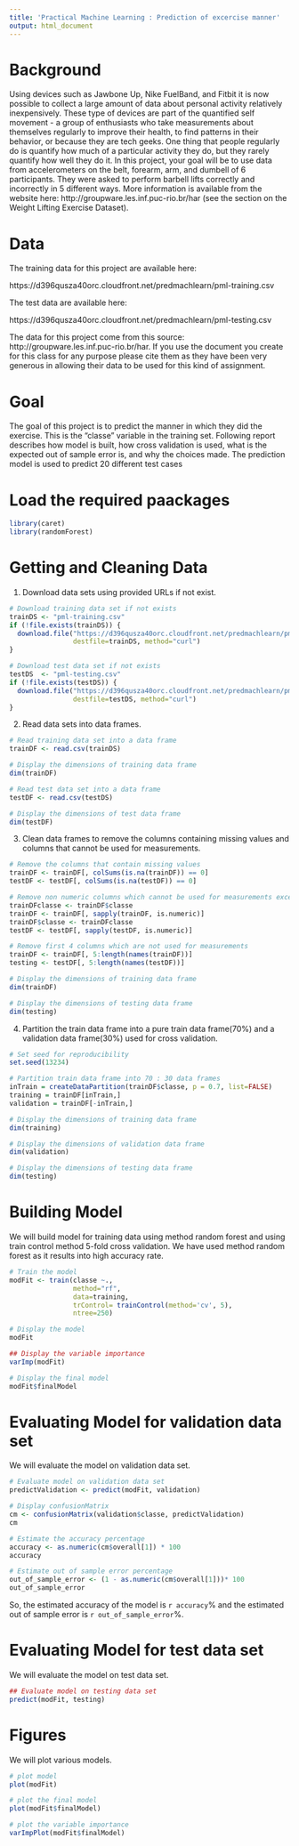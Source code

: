```yaml
---
title: 'Practical Machine Learning : Prediction of excercise manner'
output: html_document
---
```


Background
==========
Using devices such as Jawbone Up, Nike FuelBand, and Fitbit it is now possible to collect a large amount of data about personal activity relatively inexpensively. These type of devices are part of the quantified self movement - a group of enthusiasts who take measurements about themselves regularly to improve their health, to find patterns in their behavior, or because they are tech geeks. One thing that people regularly do is quantify how much of a particular activity they do, but they rarely quantify how well they do it. In this project, your goal will be to use data from accelerometers on the belt, forearm, arm, and dumbell of 6 participants. They were asked to perform barbell lifts correctly and incorrectly in 5 different ways. More information is available from the website here: http://groupware.les.inf.puc-rio.br/har (see the section on the Weight Lifting Exercise Dataset). 


Data 
====
The training data for this project are available here: 

https://d396qusza40orc.cloudfront.net/predmachlearn/pml-training.csv

The test data are available here: 

https://d396qusza40orc.cloudfront.net/predmachlearn/pml-testing.csv

The data for this project come from this source: http://groupware.les.inf.puc-rio.br/har. If you use the document you create for this class for any purpose please cite them as they have been very generous in allowing their data to be used for this kind of assignment. 

Goal
====
The goal of this project is to predict the manner in which they did the exercise. This is the "classe" variable in the training set. Following report describes how model is built, how cross validation is used, what is the expected out of sample error is, and why the choices made. The prediction model is used to predict 20 different test cases

Load the required paackages
===========================
```r
library(caret)
library(randomForest)
```

Getting and Cleaning Data
=========================
1. Download data sets using provided URLs if not exist.
```r
# Download training data set if not exists
trainDS <- "pml-training.csv"
if (!file.exists(trainDS)) {
  download.file("https://d396qusza40orc.cloudfront.net/predmachlearn/pml-training.csv", 
                destfile=trainDS, method="curl")
}

# Download test data set if not exists
testDS  <- "pml-testing.csv"
if (!file.exists(testDS)) {
  download.file("https://d396qusza40orc.cloudfront.net/predmachlearn/pml-testing.csv", 
                destfile=testDS, method="curl")
}
```

2. Read data sets into data frames.
```r
# Read training data set into a data frame
trainDF <- read.csv(trainDS)

# Display the dimensions of training data frame
dim(trainDF)

# Read test data set into a data frame
testDF <- read.csv(testDS)

# Display the dimensions of test data frame
dim(testDF)
```

3. Clean data frames to remove the columns containing missing values and columns that cannot be used for measurements.
```r
# Remove the columns that contain missing values
trainDF <- trainDF[, colSums(is.na(trainDF)) == 0] 
testDF <- testDF[, colSums(is.na(testDF)) == 0] 

# Remove non numeric columns which cannot be used for measurements except classe
trainDFclasse <- trainDF$classe
trainDF <- trainDF[, sapply(trainDF, is.numeric)]
trainDF$classe <- trainDFclasse
testDF <- testDF[, sapply(testDF, is.numeric)]

# Remove first 4 columns which are not used for measurements
trainDF <- trainDF[, 5:length(names(trainDF))]
testing <- testDF[, 5:length(names(testDF))]

# Display the dimensions of training data frame
dim(trainDF)

# Display the dimensions of testing data frame
dim(testing)
```

4. Partition the train data frame into a pure train data frame(70%) and a validation data frame(30%) used for cross validation.
```r
# Set seed for reproducibility
set.seed(13234)

# Partition train data frame into 70 : 30 data frames
inTrain = createDataPartition(trainDF$classe, p = 0.7, list=FALSE)
training = trainDF[inTrain,]
validation = trainDF[-inTrain,]

# Display the dimensions of training data frame 
dim(training)

# Display the dimensions of validation data frame
dim(validation)

# Display the dimensions of testing data frame
dim(testing)
```

Building Model
==============
We will build model for training data using method random forest and using train control method 5-fold cross validation. We have used method random forest as it results into high accuracy rate. 
```r
# Train the model
modFit <- train(classe ~., 
                method="rf", 
                data=training, 
                trControl= trainControl(method='cv', 5),
                ntree=250)

# Display the model
modFit

## Display the variable importance
varImp(modFit)

# Display the final model
modFit$finalModel
```

Evaluating Model for validation data set
========================================
We will evaluate the model on validation data set.
```r
# Evaluate model on validation data set
predictValidation <- predict(modFit, validation)

# Display confusionMatrix
cm <- confusionMatrix(validation$classe, predictValidation)
cm

# Estimate the accuracy percentage
accuracy <- as.numeric(cm$overall[1]) * 100
accuracy

# Estimate out of sample error percentage
out_of_sample_error <- (1 - as.numeric(cm$overall[1]))* 100
out_of_sample_error
```

So, the estimated accuracy of the model is `r accuracy`% and the estimated out of sample error is `r out_of_sample_error`%.

Evaluating Model for test data set
==================================
We will evaluate the model on test data set.
```r
## Evaluate model on testing data set
predict(modFit, testing)
```

Figures
=======
We will plot various models.
```r
# plot model 
plot(modFit)

# plot the final model
plot(modFit$finalModel)

# plot the variable importance 
varImpPlot(modFit$finalModel)
```
